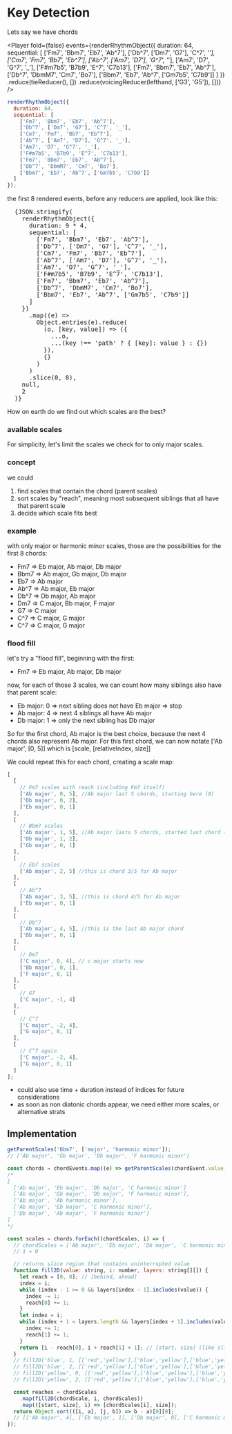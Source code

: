 # Key Detection


Lets say we have chords

<Player
  fold={false}
  events={renderRhythmObject({
    duration: 64,
    sequential: [
      ['Fm7', 'Bbm7', 'Eb7', 'Ab^7'],
      ['Db^7', ['Dm7', 'G7'], 'C^7', '_'],
      ['Cm7', 'Fm7', 'Bb7', 'Eb^7'],
      ['Ab^7', ['Am7', 'D7'], 'G^7', '_'],
      ['Am7', 'D7', 'G^7', '_'],
      ['F#m7b5', 'B7b9', 'E^7', 'C7b13'],
      ['Fm7', 'Bbm7', 'Eb7', 'Ab^7'],
      ['Db^7', 'DbmM7', 'Cm7', 'Bo7'],
      ['Bbm7', 'Eb7', 'Ab^7', ['Gm7b5', 'C7b9']]
    ]
  })
    .reduce(tieReducer(), [])
    .reduce(voicingReducer(lefthand, ['G3', 'G5']), [])}
/>

```js
renderRhythmObject({
  duration: 64,
  sequential: [
    ['Fm7', 'Bbm7', 'Eb7', 'Ab^7'],
    ['Db^7', ['Dm7', 'G7'], 'C^7', '_'],
    ['Cm7', 'Fm7', 'Bb7', 'Eb^7'],
    ['Ab^7', ['Am7', 'D7'], 'G^7', '_'],
    ['Am7', 'D7', 'G^7', '_'],
    ['F#m7b5', 'B7b9', 'E^7', 'C7b13'],
    ['Fm7', 'Bbm7', 'Eb7', 'Ab^7'],
    ['Db^7', 'DbmM7', 'Cm7', 'Bo7'],
    ['Bbm7', 'Eb7', 'Ab^7', ['Gm7b5', 'C7b9']]
  ]
});
```

the first 8 rendered events, before any reducers are applied, look like this:

<pre>
  {JSON.stringify(
    renderRhythmObject({
      duration: 9 * 4,
      sequential: [
        ['Fm7', 'Bbm7', 'Eb7', 'Ab^7'],
        ['Db^7', ['Dm7', 'G7'], 'C^7', '_'],
        ['Cm7', 'Fm7', 'Bb7', 'Eb^7'],
        ['Ab^7', ['Am7', 'D7'], 'G^7', '_'],
        ['Am7', 'D7', 'G^7', '_'],
        ['F#m7b5', 'B7b9', 'E^7', 'C7b13'],
        ['Fm7', 'Bbm7', 'Eb7', 'Ab^7'],
        ['Db^7', 'DbmM7', 'Cm7', 'Bo7'],
        ['Bbm7', 'Eb7', 'Ab^7', ['Gm7b5', 'C7b9']]
      ]
    })
      .map((e) =>
        Object.entries(e).reduce(
          (o, [key, value]) => ({
            ...o,
            ...(key !== 'path' ? { [key]: value } : {})
          }),
          {}
        )
      )
      .slice(0, 8),
    null,
    2
  )}
</pre>

How on earth do we find out which scales are the best?

### available scales

For simplicity, let's limit the scales we check for to only major scales.

### concept

we could

1. find scales that contain the chord (parent scales)
2. sort scales by "reach", meaning most subsequent siblings that all have that parent scale
3. decide which scale fits best

### example

with only major or harmonic minor scales, those are the possibilities for the first 8 chords:

- Fm7 => Eb major, Ab major, Db major
- Bbm7 => Ab major, Gb major, Db major
- Eb7 => Ab major
- Ab^7 => Ab major, Eb major
- Db^7 => Db major, Ab major
- Dm7 => C major, Bb major, F major
- G7 => C major
- C^7 => C major, G major
- C^7 => C major, G major

### flood fill

let's try a "flood fill", beginning with the first:

- Fm7 => Eb major, Ab major, Db major

now, for each of those 3 scales, we can count how many siblings also have that parent scale:

- Eb major: 0 => next sibling does not have Eb major => stop
- Ab major: 4 => next 4 siblings all have Ab major
- Db major: 1 => only the next sibling has Db major

So for the first chord, Ab major is the best choice, because the next 4 chords also represent Ab major.
For this first chord, we can now notate ['Ab major', [0, 5]] which is [scale, [relativeIndex, size]]

We could repeat this for each chord, creating a scale map:

```js
[
  [
    // Fm7 scales with reach (including Fm7 itself)
    ['Ab major', 0, 5], //Ab major last 5 chords, starting here (0)
    ['Db major', 0, 2],
    ['Eb major', 0, 1]
  ],
  [
    // Bbm7 scales
    ['Ab major', 1, 5], //Ab major lasts 5 chords, started last chord (1)
    ['Db major', 1, 2],
    ['Gb major', 0, 1]
  ],
  [
    // Eb7 scales
    ['Ab major', 2, 5] //this is chord 3/5 for Ab major
  ],
  [
    // Ab^7
    ['Ab major', 3, 5], //this is chord 4/5 for Ab major
    ['Eb major', 0, 1]
  ],
  [
    // Db^7
    ['Ab major', 4, 5], //this is the last Ab major chord
    ['Db major', 0, 1]
  ],
  [
    // Dm7
    ['C major', 0, 4], // c major starts now
    ['Bb major', 0, 1],
    ['F major', 0, 1]
  ],
  [
    // G7
    ['C major', -1, 4]
  ],
  [
    // C^7
    ['C major', -2, 4],
    ['G major', 0, 1]
  ],
  [
    // C^7 again
    ['C major', -2, 4],
    ['G major', 0, 1]
  ]
];
```

- could also use time + duration instead of indices for future considerations
- as soon as non diatonic chords appear, we need either more scales, or alternative strats

## Implementation

```js
getParentScales('Bbm7', ['major', 'harmonic minor']);
// ['Ab major', 'Gb major', 'Db major', 'F harmonic minor']

const chords = chordEvents.map((e) => getParentScales(chordEvent.value));
/*
[
  ['Ab major', 'Eb major', 'Db major', 'C harmonic minor']
  ['Ab major', 'Gb major', 'Db major', 'F harmonic minor'],
  ['Ab major', 'Ab harmonic minor'],
  ['Ab major', 'Eb major', 'C harmonic minor'],
  ['Db major', 'Ab major', 'F harmonic minor']
]
*/

const scales = chords.forEach((chordScales, i) => {
  // chordScales = ['Ab major', 'Eb major', 'Db major', 'C harmonic minor']
  // i = 0

  // returns slice region that contains uninterrupted value
  function fill2D(value: string, i: number, layers: string[][]) {
    let reach = [0, 0]; // [behind, ahead]
    index = i;
    while (index - 1 >= 0 && layers[index - 1].includes(value)) {
      index -= 1;
      reach[0] += 1;
    }
    let index = i;
    while (index + 1 < layers.length && layers[index + 1].includes(value)) {
      index += 1;
      reach[1] += 1;
    }
    return [i - reach[0], i + reach[1] + 1]; // [start, size] (like slice params)
  }
  // fill2D('blue', 1, [['red','yellow'],['blue','yellow'],['blue','yellow']]) => [1,2]
  // fill2D('blue', 2, [['red','yellow'],['blue','yellow'],['blue','yellow']]) => [1,2]
  // fill2D('yellow', 0, [['red','yellow'],['blue','yellow'],['blue','yellow']]) => [0,3]
  // fill2D('yellow', 2, [['red','yellow'],['blue','yellow'],['blue','yellow']]) => [0,3]

  const reaches = chordScales
    .map(fill2D(chordScale, i, chordScales))
    .map(([start, size], i) => [chordScales[i], size]);
  return Object.sort(([i, a], [j, b]) => b - a)[0][0];
  // [['Ab major', 4], ['Eb major', 1], ['Db major', 0], ['C harmonic minor', 0]]
});
```
